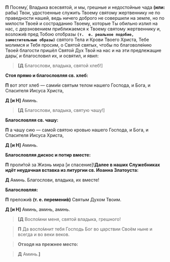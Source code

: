 
**П** Посему́, Владыка всесвятой, и мы, грешные и недостойные чада **(или:** рабы<R>)</R> Твои, удостоенные служить Твоему святому жертвеннику не по праведности нашей, ведь ничего доброго не совершили на земле, но по милости Твоей и состраданию Твоему, которые Ты обильно излил на нас, с дерзновением приближаемся к Твоему святому жертвеннику и, возложи́в пред Тобою ото́бразы **`(т.  е. реальное подобие, заместительные образы)`** святого Тела и Крови Твоего Христа, Тебе молимся и Тебя просим, о Святой святых, чтобы по благоволе́нию Твоей благости пришёл Святой Дух Твой на нас и на эти предлежащие дары́, и благословил их, и освятил, и явил:

>**[Д** Благослови, владыка, святой хлеб!<R>]</R>

**Стоя прямо и благословляя св. хлеб:**

**П** вот этот хлеб — сами́м святым телом нашего Господа, и Бога, и Спасителя Иисуса Христа,

**Д [и Н]** Аминь.

>**[Д** Благослови, владыка, святую чашу!<R>]</R>

**Благословляя св. чашу:**

**П** а чашу сию — само́й святою кровью нашего Господа, и Бога, и Спасителя Иисуса Христа,

**Д [и Н]** Аминь.

**Благословляя дискос и потир вместе:**

**П** проли́той за Жизнь мира <R>[</R>и спасение<R>]</R>!<Tooltip>**Далее в наших Служебниках идёт неудачная вставка из литургии св. Иоанна Златоуста:**

**Д** Аминь. Благослови, владыка, их вместе!

**Благословляя:**

**П** преложи́в **(т. е. перемени́в)** Святым Духом Твоим.</Tooltip>

**Д [и Н]** Аминь, аминь, аминь.

>**<b>[</b>Д** Воспо́мни меня, святой владыка, грешного!

>**П** Да воспо́мнит тебя Господь Бог во царствии Своём ныне и всегда и во веки веков.

>**Отходя на прежнее место:**

>**Д** Аминь.**<b>]</b>**
